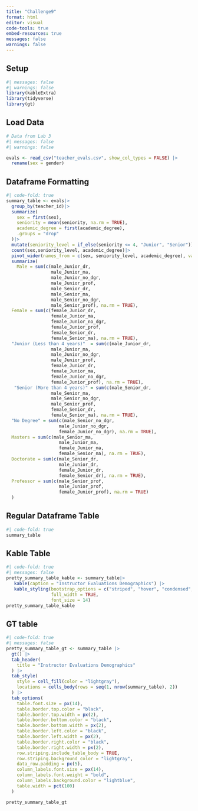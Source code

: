 ```yaml
---
title: "Challenge9"
format: html
editor: visual
code-tools: true
embed-resources: true
messages: false
warnings: false
---
```

## Setup
```r
#| messages: false
#| warnings: false
library(kableExtra)
library(tidyverse)
library(gt)
```

## Load Data
```r
# Data from Lab 3
#| messages: false
#| warnings: false

evals <- read_csv("teacher_evals.csv", show_col_types = FALSE) |> 
  rename(sex = gender)
```
## Dataframe Formatting

```r
#| code-fold: true
summary_table <- evals|>
  group_by(teacher_id)|>
  summarize(
    sex = first(sex),
    seniority = mean(seniority, na.rm = TRUE),
    academic_degree = first(academic_degree),
    .groups = "drop"
  )|>
  mutate(seniority_level = if_else(seniority <= 4, "Junior", "Senior"))|>
  count(sex,seniority_level, academic_degree)|>
  pivot_wider(names_from = c(sex, seniority_level, academic_degree), values_from = n)|>
  summarize(
    Male = sum(c(male_Junior_dr,
                 male_Junior_ma,
                 male_Junior_no_dgr,
                 male_Junior_prof,
                 male_Senior_dr,
                 male_Senior_ma,
                 male_Senior_no_dgr,
                 male_Senior_prof), na.rm = TRUE),
  Female = sum(c(female_Junior_dr,
                 female_Junior_ma,
                 female_Junior_no_dgr,
                 female_Junior_prof,
                 female_Senior_dr,
                 female_Senior_ma), na.rm = TRUE),
  "Junior (Less than 4 years)"  = sum(c(male_Junior_dr,
                 male_Junior_ma,
                 male_Junior_no_dgr,
                 male_Junior_prof,
                 female_Junior_dr,
                 female_Junior_ma,
                 female_Junior_no_dgr,
                 female_Junior_prof), na.rm = TRUE),
   "Senior (More than 4 years)" = sum(c(male_Senior_dr,
                 male_Senior_ma,
                 male_Senior_no_dgr,
                 male_Senior_prof,
                 female_Senior_dr,
                 female_Senior_ma), na.rm = TRUE),
  "No Degree" = sum(c(male_Senior_no_dgr,
                    male_Junior_no_dgr,
                    female_Junior_no_dgr), na.rm = TRUE),
  Masters = sum(c(male_Senior_ma,
                    male_Junior_ma,
                    female_Junior_ma,
                    female_Senior_ma), na.rm = TRUE),
  Doctorate = sum(c(male_Senior_dr,
                    male_Junior_dr,
                    female_Junior_dr,
                    female_Senior_dr), na.rm = TRUE),
  Professor = sum(c(male_Senior_prof,
                    male_Junior_prof,
                    female_Junior_prof), na.rm = TRUE)
  )
```

## Regular Dataframe Table

```r
#| code-fold: true
summary_table
```


## Kable Table

```r
#| code-fold: true
#| messages: false
pretty_summary_table_kable <- summary_table|>
   kable(caption = "Instructor Evaluations Demographics") |>
   kable_styling(bootstrap_options = c("striped", "hover", "condensed", "bordered"), 
                 full_width = TRUE, 
                 font_size = 14)
pretty_summary_table_kable
```


## GT table

```r
#| code-fold: true
#| messages: false
pretty_summary_table_gt <- summary_table |>
  gt() |>
  tab_header(
    title = "Instructor Evaluations Demographics"
  ) |>
  tab_style(
    style = cell_fill(color = "lightgray"),
    locations = cells_body(rows = seq(1, nrow(summary_table), 2))
  ) |>
  tab_options(
    table.font.size = px(14),
    table.border.top.color = "black",
    table.border.top.width = px(2),
    table.border.bottom.color = "black",
    table.border.bottom.width = px(2),
    table.border.left.color = "black",
    table.border.left.width = px(2),
    table.border.right.color = "black",
    table.border.right.width = px(2),  
    row.striping.include_table_body = TRUE,  
    row.striping.background_color = "lightgray", 
    data_row.padding = px(5),  
    column_labels.font.size = px(14), 
    column_labels.font.weight = "bold",
    column_labels.background.color = "lightblue", 
    table.width = pct(100)  
  )

pretty_summary_table_gt

```

